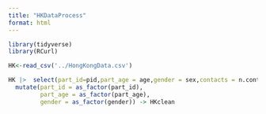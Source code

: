 ```yaml
---
title: "HKDataProcess"
format: html
---
```


```r
library(tidyverse)
library(RCurl)

HK<-read_csv('../HongKongData.csv')

HK |>  select(part_id=pid,part_age = age,gender = sex,contacts = n.contact.total) |> 
  mutate(part_id = as_factor(part_id),
         part_age = as_factor(part_age),
         gender = as_factor(gender)) -> HKclean


```


